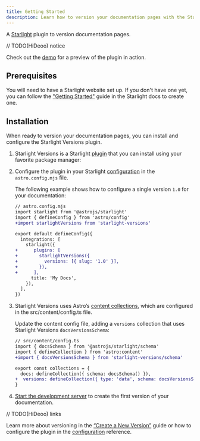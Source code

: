 ```yaml
---
title: Getting Started
description: Learn how to version your documentation pages with the Starlight Versions plugin.
---
```


A [Starlight](https://starlight.astro.build) plugin to version documentation pages.

// TODO(HiDeoo) notice

Check out the [demo](https://starlight-versions-example.vercel.app) for a preview of the plugin in action.

## Prerequisites

You will need to have a Starlight website set up.
If you don't have one yet, you can follow the ["Getting Started"](https://starlight.astro.build/getting-started) guide in the Starlight docs to create one.

## Installation

When ready to version your documentation pages, you can install and configure the Starlight Versions plugin.


<Steps>

1. Starlight Versions is a Starlight [plugin](https://starlight.astro.build/reference/plugins/) that you can install using your favorite package manager:

   <PackageManagers pkg="starlight-versions" />

2. Configure the plugin in your Starlight [configuration](https://starlight.astro.build/reference/configuration/#plugins) in the `astro.config.mjs` file.

   The following example shows how to configure a single version `1.0` for your documentation:

   ```diff lang="js"
   // astro.config.mjs
   import starlight from '@astrojs/starlight'
   import { defineConfig } from 'astro/config'
   +import starlightVersions from 'starlight-versions'

   export default defineConfig({
     integrations: [
       starlight({
   +      plugins: [
   +        starlightVersions({
   +          versions: [{ slug: '1.0' }],
   +        }),
   +      ],
         title: 'My Docs',
       }),
     ],
   })
   ```

3. Starlight Versions uses Astro’s [content collections](https://docs.astro.build/en/guides/content-collections/), which are configured in the src/content/config.ts file.

   Update the content config file, adding a `versions` collection that uses Starlight Versions `docsVersionsSchema`:

   ```diff lang="js"
   // src/content/config.ts
   import { docsSchema } from '@astrojs/starlight/schema'
   import { defineCollection } from 'astro:content'
   +import { docsVersionsSchema } from 'starlight-versions/schema'

   export const collections = {
     docs: defineCollection({ schema: docsSchema() }),
   +  versions: defineCollection({ type: 'data', schema: docsVersionsSchema() }),
   }
   ```

4. [Start the development server](https://starlight.astro.build/getting-started/#start-the-development-server) to create the first version of your documentation.

</Steps>

// TODO(HiDeoo) links

Learn more about versioning in the [“Create a New Version”](/guides/create-new-version/) guide or how to configure the plugin in the [configuration](/configuration/) reference.
